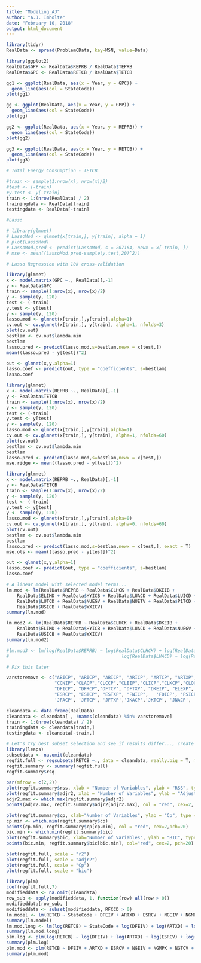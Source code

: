 ```yaml
---
title: "Modeling_AJ"
author: "A.J. Imholte"
date: "February 10, 2018"
output: html_document
---
```


```r
library(tidyr)
RealData <- spread(ProblemCData, key=MSN, value=Data)
```

```r
library(ggplot2)
RealData$GPP <- RealData$REPRB / RealData$TEPRB
RealData$GPC <- RealData$RETCB / RealData$TETCB

gg1 <- ggplot(RealData, aes(x = Year, y = GPC)) +
  geom_line(aes(col = StateCode))
plot(gg1)

gg <- ggplot(RealData, aes(x = Year, y = GPP)) +
  geom_line(aes(col = StateCode))
plot(gg)

gg2 <- ggplot(RealData, aes(x = Year, y = REPRB)) +
  geom_line(aes(col = StateCode))
plot(gg2)

gg3 <- ggplot(RealData, aes(x = Year, y = RETCB)) +
  geom_line(aes(col = StateCode))
plot(gg3)
```

```r
# Total Energy Consumption - TETCB

#train <- sample(1:nrow(x), nrow(x)/2)
#test <- (-train)
#y.test <- y[-train]
train <- 1:(nrow(RealData) / 2)
trainingdata <- RealData[train]
testingdata <- RealData[-train]
```

```r
#Lasso

# library(glmnet)
# LassoMod <- glmnet(x[train,], y[train], alpha = 1)
# plot(LassoMod)
# LassoMod.pred <- predict(LassoMod, s = 207164, newx = x[-train, ])
# mse <- mean((LassoMod.pred-sample(y.test,20)^2))
```



```r
# Lasso Regression with 10k cross-validation

library(glmnet)
x <- model.matrix(GPC ~., RealData)[,-1]
y <- RealData$GPC
train <- sample(1:nrow(x), nrow(x)/2)
y <- sample(y, 120)
test <- (-train)
y.test <- y[test]
y <- sample(y, 120)
lasso.mod <- glmnet(x[train,],y[train],alpha=1)
cv.out <- cv.glmnet(x[train,], y[train], alpha=1, nfolds=3)
plot(cv.out)
bestlam <- cv.out$lambda.min
bestlam
lasso.pred <- predict(lasso.mod,s=bestlam,newx = x[test,])
mean((lasso.pred - y[test])^2)
```
```r
out <- glmnet(x,y,alpha=1)
lasso.coef <- predict(out, type = "coefficients", s=bestlam)
lasso.coef
```


```r
library(glmnet)
x <- model.matrix(REPRB ~., RealData)[,-1]
y <- RealData$TETCB
train <- sample(1:nrow(x), nrow(x)/2)
y <- sample(y, 120)
test <- (-train)
y.test <- y[test]
y <- sample(y, 120)
lasso.mod <- glmnet(x[train,],y[train],alpha=1)
cv.out <- cv.glmnet(x[train,], y[train], alpha=1, nfolds=60)
plot(cv.out)
bestlam <- cv.out$lambda.min
bestlam
lasso.pred <- predict(lasso.mod,s=bestlam,newx = x[test,])
mse.ridge <- mean((lasso.pred - y[test])^2)
```
```r
library(glmnet)
x <- model.matrix(REPRB ~., RealData)[,-1]
y <- RealData$TETCB
train <- sample(1:nrow(x), nrow(x)/2)
y <- sample(y, 120)
test <- (-train)
y.test <- y[test]
y <- sample(y, 120)
lasso.mod <- glmnet(x[train,],y[train],alpha=0)
cv.out <- cv.glmnet(x[train,], y[train], alpha=0, nfolds=60)
plot(cv.out)
bestlam <- cv.out$lambda.min
bestlam
lasso.pred <- predict(lasso.mod,s=bestlam,newx = x[test,], exact = T)
mse.ols <- mean((lasso.pred - y[test])^2)
```



```r
out <- glmnet(x,y,alpha=1)
lasso.coef <- predict(out, type = "coefficients", s=bestlam)
lasso.coef
```
```r
# A linear model with selected model terms...
lm.mod <- lm(RealData$REPRB ~ RealData$CLHCK + RealData$DKEIB + 
    RealData$ELIMD + RealData$HYICB + RealData$LUACD + RealData$LUICD + 
    RealData$LUTCD + RealData$NUEGV + RealData$NUETV + RealData$P1TCD + 
    RealData$USICB + RealData$WXICV)
summary(lm.mod)

lm.mod2 <- lm(RealData$REPRB ~ RealData$CLHCK + RealData$DKEIB + 
    RealData$ELIMD + RealData$HYICB + RealData$LUACD + RealData$NUEGV + RealData$P1TCD + 
    RealData$USICB + RealData$WXICV)
summary(lm.mod2)

#lm.mod3 <- lm(log(RealData$REPRB) ~ log(RealData$CLHCK) + log(RealData$DKEIB) + log(RealData$ELIMB) + log(RealData$HYICB) +
#                                          log(RealData$LUACD) + log(RealData$NUEGV) + log(RealData$P1TCD) + log(RealData$USICB) + log(RealData$WXICV))

# Fix this later
```
```r
varstoremove <- c("ABICP", "ARICP", "ABICP", "ARICP", "ARTCP", "ARTXP", "AVACP", "AVTCP", "AVTXP", "AVTXP", "CCEXP", "CCIMP", 'BMTCB',
                  "CCNIP","CLACP","CLCCP","CLEIP","CLICP","CLKCP","CLOCP","CLPRP","CLRCP","CLTCP","CLTXP","COICP", "DFCCP",
                  "DFICP", "DFRCP","DFTCP", "DFTXP", "DKEIP", "ELEXP", "ELIMP","ELNIP", 'EMFDB', "EMTCP","ESACP", "ESCCP", "ESICP",
                  "ESRCP", "ESTCP",	"ESTXP", "FNICP",	'FOICP', 'FSICP',	'GEEGP', 'GECCB', 'GEEGB', 'GEEGP', 'GEICB', 'GERCB', 'GETCB', 'GETXB', 'GOCCB', 'GORCB', 'HYCCB', 'HYCCP', 'HYEGB', 'HYEGP','HYICB', 'HYICP', 'HYTCB',	'HYTCP', 'HYTXB', 'HYTXP',
                  'JFACP', 'JFTCP', 'JFTXP','JKACP','JKTCP', 'JNACP', 'JNTCP','KSCCP', 'KSICP', 'KSRCP', 'KSTCP',	'KSTXP','LGACP', 'LGCCP', 'LGICP', 'LGRCP', 'LGTCP', 'LGTXP',	'LUACP','LUICP','LUTCD','LUTCP', 'LUTCV',	'LUTXP','MBICP', 'MGACP',	'MGCCP','MGICP','MGTCP', 'MGTXP', 'MSICP', 'NAICP', 'NGACP', 'NGCCP',	'NGEIP', 'NGICP', 'NGLPP', 'NGMPP', 'NGPZP', 'NGRCP',	'NGTCP','NGTXP','NGVHP', 'NUEGP', 'NUETP', 'P1ICP', 'P1TCP', 'P1TXP', 'PAACP', 'PACCP', 'PAEIP', 'PAICP', 'PAPRP', 'PARCP', 'PATCP', 'PATXP',	'PCCCP','PCEIP','PCICP','PCTCP',	'PLICP','POICP','POTCP','POTXP','PPICP','RFACP','RFCCP','RFEIP','RFICP','RFTCP','RFTXP','SGICP','SNICP','SOEGP','SOEGB','SOHCB', 'SOTCB', 'SOTXB','UOICP',	'USICP', 'WDCCB', 'WDEIB', 'WDICB', 'WDRCB', 'WDRCD', 'WDRCP', 'WDRCV', 'WDRSB', 'WDRXB', 'WWCCB', 'WWCCD', 'WWCCV', 'WWCSB', 'WWCXB', 'WWEIB', 'WWEID', 'WWEIV', 'WWICB', 'WWICD', 'WWICV', 'WWISB', 'WWIXB', 'WWTCB', 'WWTCD', 'WWTCV', 'WWTXB', 'WWTXD', 'WWTXV', 'WSCCB', 'WSEIB', 'WSICB','WXICP','WYEG', 'WYEGB', 'WYEGP', 'WYTCB','REPRB', 'ROPRB', 'CLICV' ,'GPP','GPC')

cleandata <- data.frame(RealData)
cleandata <- cleandata[ , !names(cleandata) %in% varstoremove]
train <- 1:(nrow(cleandata) / 2)
trainingdata <- cleandata[train,]
testingdata <- cleandata[-train,]
```


```r
# Let's try best subset selection and see if results differ..., create a subset of the data
library(leaps)
subsetdata <- na.omit(cleandata)
regfit.full <- regsubsets(RETCB ~., data = cleandata, really.big = T, method = "forward")
regfit.summary <- summary(regfit.full)
regfit.summary$rsq
```
```r
par(mfrow = c(2,2))
plot(regfit.summary$rss, xlab = "Number of Variables", ylab = "RSS", type = "l")
plot(regfit.summary$adjr2, xlab = "Number of Variables", ylab = "Adjusted RSq", type = "l")
adjr2.max <- which.max(regfit.summary$adjr2)
points(adjr2.max, regfit.summary$adjr2[adjr2.max], col = "red", cex=2, pch=20)
```
```r
plot(regfit.summary$cp, xlab="Number of Variables", ylab = "Cp", type = "l")
cp.min <- which.min(regfit.summary$cp)
points(cp.min, regfit.summary$cp[cp.min], col = "red", cex=2,pch=20)
bic.min <- which.min(regfit.summary$bic)
plot(regfit.summary$bic, xlab="Number of Variables", ylab = "BIC", type = "l")
points(bic.min, regfit.summary$bic[bic.min], col="red", cex=2, pch=20)
```
```r
plot(regfit.full, scale = "r2")
plot(regfit.full, scale = "adjr2")
plot(regfit.full, scale = "Cp")
plot(regfit.full, scale = "bic")
```
```r
library(plm)
coef(regfit.full,7)
modifieddata <- na.omit(cleandata)
row_sub <- apply(modifieddata, 1, function(row) all(row > 0))
modifieddata[row_sub, ]
modifieddata <- subset(modifieddata, RFCCD > 0)
lm.model <- lm(RETCB ~ StateCode + DFEIV + ARTXD + ESRCV + NGEIV + NGMPK + NGTCV + RFCCD, data =  RealData)
summary(lm.model)
lm.mod.long <- lm(log(RETCB) ~ StateCode + log(DFEIV) + log(ARTXD) + log(ESRCV) + log(NGEIV) + log(NGTCV), data = modifieddata)
summary(lm.mod.long)
plm.log <- plm(log(RETCB) ~ log(DFEIV) + log(ARTXD) + log(ESRCV) + log(NGEIV) + log(NGTCV) + log(RFCCD), data = modifieddata, index = c("StateCode", "Year"), model = "within")
summary(plm.log)
plm.mod <- plm(RETCB ~ DFEIV + ARTXD + ESRCV + NGEIV + NGMPK + NGTCV + RFCCD, data = RealData)
summary(plm.mod)
```


